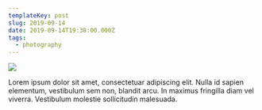 ```yaml
---
templateKey: post
slug: 2019-09-14
date: 2019-09-14T19:38:00.000Z
tags:
  - photography
---
```

![](../../static/assets/20190914-IMG_3192.jpg)

Lorem ipsum dolor sit amet, consectetuar adipiscing elit. Nulla id sapien elementum, vestibulum sem non, blandit arcu. In maximus fringilla diam vel viverra. Vestibulum molestie sollicitudin malesuada.